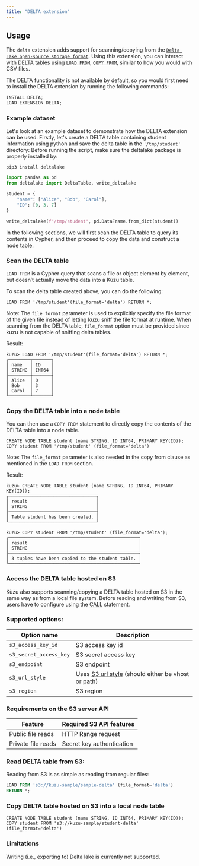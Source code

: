 ```yaml
---
title: "DELTA extension"
---
```



## Usage

The `delta` extension adds support for scanning/copying from the [`Delta Lake open-source storage format`](https://delta.io/). Using this extension, you can
interact with DELTA tables using [`LOAD FROM`](/cypher/query-clauses/load-from),
[`COPY FROM`](/import/copy-from-query-results), similar to how you would
with CSV files.

The DELTA functionality is not available by default, so you would first need to install the DELTA
extension by running the following commands:

```sql
INSTALL DELTA;
LOAD EXTENSION DELTA;
```

### Example dataset

Let's look at an example dataset to demonstrate how the DELTA extension can be used.
Firstly, let's create a DELTA table containing student information using python and save the delta table in the `'/tmp/student'` directory:
Before running the script, make sure the deltalake package is properly installed by:
```shell
pip3 install deltalake
```

```python
import pandas as pd
from deltalake import DeltaTable, write_deltalake

student = {
    "name": ["Alice", "Bob", "Carol"],
    "ID": [0, 3, 7]
}

write_deltalake(f"/tmp/student", pd.DataFrame.from_dict(student))
```

In the following sections, we will first scan the DELTA table to query its contents in Cypher, and
then proceed to copy the data and construct a node table.

### Scan the DELTA table
`LOAD FROM` is a Cypher query that scans a file or object element by element, but doesn’t actually
move the data into a Kùzu table.

To scan the delta table created above, you can do the following:

```cypher
LOAD FROM '/tmp/student'(file_format='delta') RETURN *;
```
Note: The `file_format` parameter is used to explicitly specify the file format of the given file instead of letting kuzu sniff the file format at runtime. When scanning from the DELTA table, `file_format` option must be provided since kuzu is not capable of sniffing delta tables.

Result:
```cypher
kuzu> LOAD FROM '/tmp/student'(file_format='delta') RETURN *;
┌────────┬───────┐
│ name   │ ID    │
│ STRING │ INT64 │
├────────┼───────┤
│ Alice  │ 0     │
│ Bob    │ 3     │
│ Carol  │ 7     │
└────────┴───────┘
```

### Copy the DELTA table into a node table
You can then use a `COPY FROM` statement to directly copy the contents of the DELTA table into a node table.

```cypher
CREATE NODE TABLE student (name STRING, ID INT64, PRIMARY KEY(ID));
COPY student FROM '/tmp/student' (file_format='delta')
```
Note: The `file_format` parameter is also needed in the copy from clause as mentioned in the `LOAD FROM` section.

Result:
```cypher
kuzu> CREATE NODE TABLE student (name STRING, ID INT64, PRIMARY KEY(ID));
┌─────────────────────────────────┐
│ result                          │
│ STRING                          │
├─────────────────────────────────┤
│ Table student has been created. │
└─────────────────────────────────┘

kuzu> COPY student FROM '/tmp/student' (file_format='delta');
┌─────────────────────────────────────────────────┐
│ result                                          │
│ STRING                                          │
├─────────────────────────────────────────────────┤
│ 3 tuples have been copied to the student table. │
└─────────────────────────────────────────────────┘
```

### Access the DELTA table hosted on S3
Kùzu also supports scanning/copying a DELTA table hosted on S3 in the same way as from a local file system.
Before reading and writing from S3, users have to configure using the [CALL](https://kuzudb.com/docusaurus/cypher/configuration) statement.

### Supported options:

| Option name | Description |
|----------|----------|
| `s3_access_key_id` | S3 access key id |
| `s3_secret_access_key` | S3 secret access key |
| `s3_endpoint` | S3 endpoint |
| `s3_url_style` | Uses [S3 url style](https://docs.aws.amazon.com/AmazonS3/latest/userguide/VirtualHosting.html) (should either be vhost or path) |
| `s3_region` | S3 region |

### Requirements on the S3 server API

| Feature | Required S3 API features |
|----------|----------|
| Public file reads | HTTP Range request |
| Private file reads | Secret key authentication|

### Read DELTA table from S3:
Reading from S3 is as simple as reading from regular files:

```sql
LOAD FROM 's3://kuzu-sample/sample-delta' (file_format='delta')
RETURN *;
```

### Copy DELTA table hosted on S3 into a local node table
```cypher
CREATE NODE TABLE student (name STRING, ID INT64, PRIMARY KEY(ID));
COPY student FROM 's3://kuzu-sample/student-delta' (file_format='delta')
```

### Limitations
Writing (i.e., exporting to) Delta lake is currently not supported.

